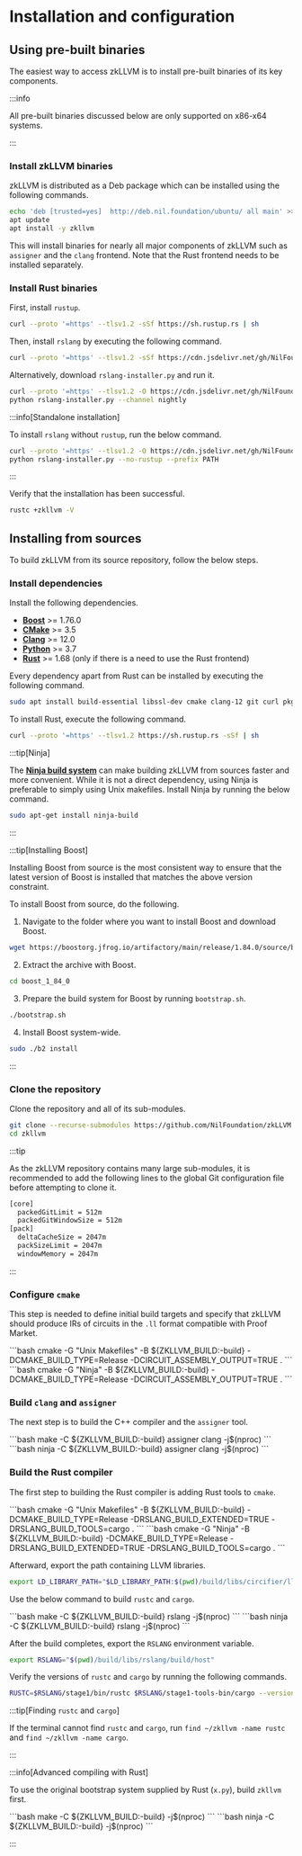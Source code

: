 
# Installation and configuration

## Using pre-built binaries

The easiest way to access zkLLVM is to install pre-built binaries of its key components. 

:::info

All pre-built binaries discussed below are only supported on x86-x64 systems.

:::

### Install zkLLVM binaries

zkLLVM is distributed as a Deb package which can be installed using the following commands.

```bash
echo 'deb [trusted=yes]  http://deb.nil.foundation/ubuntu/ all main' >>/etc/apt/sources.list
apt update
apt install -y zkllvm
```

This will install binaries for nearly all major components of zkLLVM such as `assigner` and the `clang` frontend. Note that the Rust frontend needs to be installed separately.

### Install Rust binaries

First, install `rustup`.

```bash
curl --proto '=https' --tlsv1.2 -sSf https://sh.rustup.rs | sh
```

Then, install `rslang` by executing the following command.

```bash
curl --proto '=https' --tlsv1.2 -sSf https://cdn.jsdelivr.net/gh/NilFoundation/zkllvm@master/rslang-installer.py | python - --channel nightly
```

Alternatively, download `rslang-installer.py` and run it.

```bash
curl --proto '=https' --tlsv1.2 -O https://cdn.jsdelivr.net/gh/NilFoundation/zkllvm@master/rslang-installer.py
python rslang-installer.py --channel nightly
```

:::info[Standalone installation]

To install `rslang` without `rustup`, run the below command.

```bash
curl --proto '=https' --tlsv1.2 -O https://cdn.jsdelivr.net/gh/NilFoundation/zkllvm@master/rslang-installer.py
python rslang-installer.py --no-rustup --prefix PATH
```

:::

Verify that the installation has been successful.

```bash
rustc +zkllvm -V
```

## Installing from sources

To build zkLLVM from its source repository, follow the below steps.

### Install dependencies

Install the following dependencies.

- [**Boost**](https://www.boost.org/) >= 1.76.0
- [**CMake**](https://cmake.org/) >= 3.5
- [**Clang**](https://clang.llvm.org/) >= 12.0
- [**Python**](https://www.python.org/) >= 3.7
- [**Rust**](https://www.rust-lang.org/) >= 1.68 (only if there is a need to use the Rust frontend)

Every dependency apart from Rust can be installed by executing the following command.

```bash
sudo apt install build-essential libssl-dev cmake clang-12 git curl pkg-config zlib
```

To install Rust, execute the following command.

```bash
curl --proto '=https' --tlsv1.2 https://sh.rustup.rs -sSf | sh
```

:::tip[Ninja]

The [**Ninja build system**](https://ninja-build.org/) can make building zkLLVM from sources faster and more convenient. While it is not a direct dependency, using Ninja is preferable to simply using Unix makefiles. Install Ninja by running the below command.

```bash
sudo apt-get install ninja-build
```

:::

:::tip[Installing Boost]

Installing Boost from source is the most consistent way to ensure that the latest version of Boost is installed that matches the above version constraint.

To install Boost from source, do the following.

1. Navigate to the folder where you want to install Boost and download Boost.

```bash
wget https://boostorg.jfrog.io/artifactory/main/release/1.84.0/source/boost_1_84_0_rc1.tar.gz
```

2. Extract the archive with Boost.

```bash
cd boost_1_84_0
```

3. Prepare the build system for Boost by running `bootstrap.sh`.

```bash
./bootstrap.sh
```

4. Install Boost system-wide.

```bash
sudo ./b2 install
```

:::

### Clone the repository

Clone the repository and all of its sub-modules.

```bash
git clone --recurse-submodules https://github.com/NilFoundation/zkLLVM.git
cd zkllvm
```

:::tip

As the zkLLVM repository contains many large sub-modules, it is recommended to add the following lines to the global Git configuration file before attempting to clone it.

```bash
[core]
  packedGitLimit = 512m
  packedGitWindowSize = 512m
[pack]
  deltaCacheSize = 2047m
  packSizeLimit = 2047m
  windowMemory = 2047m
```

:::

### Configure `cmake`

This step is needed to define initial build targets and specify that zkLLVM should produce IRs of circuits in the `.ll` format compatible with Proof Market.

<Tabs groupId='buildSystem'>
  <TabItem value='unix' label='Unix Makefiles'>
    ```bash
    cmake -G "Unix Makefiles" -B ${ZKLLVM_BUILD:-build} -DCMAKE_BUILD_TYPE=Release -DCIRCUIT_ASSEMBLY_OUTPUT=TRUE .
    ```
  </TabItem>
  <TabItem value='ninja' label='Ninja'>
    ```bash
    cmake -G "Ninja" -B ${ZKLLVM_BUILD:-build} -DCMAKE_BUILD_TYPE=Release -DCIRCUIT_ASSEMBLY_OUTPUT=TRUE .
    ```
  </TabItem>
</Tabs>

### Build `clang` and `assigner`

The next step is to build the C++ compiler and the `assigner` tool.

<Tabs groupId='buildSystem'>
  <TabItem value='unix' label='Unix Makefiles'>
    ```bash
    make -C ${ZKLLVM_BUILD:-build} assigner clang -j$(nproc)
    ```
  </TabItem>
  <TabItem value='ninja' label='Ninja'>
    ```bash
    ninja -C ${ZKLLVM_BUILD:-build} assigner clang -j$(nproc)
    ```
  </TabItem>
</Tabs>

### Build the Rust compiler

The first step to building the Rust compiler is adding Rust tools to `cmake`.

<Tabs groupId='buildSystem'>
  <TabItem value='unix' label='Unix Makefiles'>
    ```bash
    cmake -G "Unix Makefiles" -B ${ZKLLVM_BUILD:-build} -DCMAKE_BUILD_TYPE=Release -DRSLANG_BUILD_EXTENDED=TRUE -DRSLANG_BUILD_TOOLS=cargo .
    ```
  </TabItem>
  <TabItem value='ninja' label='Ninja'>
    ```bash
    cmake -G "Ninja" -B ${ZKLLVM_BUILD:-build} -DCMAKE_BUILD_TYPE=Release -DRSLANG_BUILD_EXTENDED=TRUE -DRSLANG_BUILD_TOOLS=cargo .
    ```
  </TabItem>
</Tabs>

Afterward, export the path containing LLVM libraries.

```bash
export LD_LIBRARY_PATH="$LD_LIBRARY_PATH:$(pwd)/build/libs/circifier/llvm/lib"
```

Use the below command to build `rustc` and `cargo`.

<Tabs groupId='buildSystem'>
  <TabItem value='unix' label='Unix Makefiles'>
    ```bash
    make -C ${ZKLLVM_BUILD:-build} rslang -j$(nproc)
    ```
  </TabItem>
  <TabItem value='ninja' label='Ninja'>
    ```bash
    ninja -C ${ZKLLVM_BUILD:-build} rslang -j$(nproc)
    ```
  </TabItem>
</Tabs>

After the build completes, export the `RSLANG` environment variable.

```bash
export RSLANG="$(pwd)/build/libs/rslang/build/host"
```

Verify the versions of `rustc` and `cargo` by running the following commands.

```bash
RUSTC=$RSLANG/stage1/bin/rustc $RSLANG/stage1-tools-bin/cargo --version
```

:::tip[Finding `rustc` and `cargo`]

If the terminal cannot find `rustc` and `cargo`, run `find ~/zkllvm -name rustc` and `find ~/zkllvm -name cargo`.

:::

:::info[Advanced compiling with Rust]

To use the original bootstrap system supplied by Rust (`x.py`), build `zkllvm` first.

<Tabs groupId='buildSystem'>
  <TabItem value='unix' label='Unix Makefiles'>
    ```bash
    make -C ${ZKLLVM_BUILD:-build} -j$(nproc)
    ```
  </TabItem>
  <TabItem value='ninja' label='Ninja'>
    ```bash
    ninja -C ${ZKLLVM_BUILD:-build} -j$(nproc)
    ```
  </TabItem>
</Tabs>

:::
